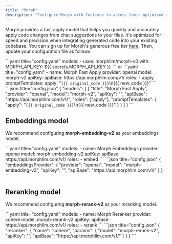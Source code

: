 ```yaml
---
title: "Morph"
description: "Configure Morph with Continue to access their optimized models for code application, embeddings, and reranking, designed for fast and accurate integration of AI-generated code changes"
---
```


Morph provides a fast apply model that helps you quickly and accurately apply code changes from chat suggestions to your files. It's optimized for speed and precision when integrating generated code into your existing codebase. You can sign up for Morph's generous free tier [here](https://morphllm.com/dashboard). Then, update your configuration file as follows:

<Tabs>
   <Tab title="YAML">
   ```yaml title="config.yaml"
   models:
     - uses: morphllm/morph-v0
       with:
         MORPH_API_KEY: ${{ secrets.MORPH_API_KEY }}
```
or
```yaml title="config.yaml"
     - name: Morph Fast Apply
       provider: openai
       model: morph-v2
       apiKey: <YOUR_MORPH_API_KEY>
       apiBase: https://api.morphllm.com/v1/
       roles:
         - apply
       promptTemplates:
         apply: "<code>{{{ original_code }}}</code>\n<update>{{{ new_code }}}</update>"
   ```
   </Tab>
   <Tab title="JSON">
   ```json title="config.json"
   {
     "models": [
       {
         "title": "Morph Fast Apply",
         "provider": "openai",
         "model": "morph-v2",
         "apiKey": "<YOUR_MORPH_API_KEY>",
         "apiBase": "https://api.morphllm.com/v1/",
         "roles": ["apply"],
         "promptTemplates": {
           "apply": "<code>{{{ original_code }}}</code>\n<update>{{{ new_code }}}</update>"
         }
       }
     ]
   }
   ```
   </Tab>
</Tabs>

## Embeddings model

We recommend configuring **morph-embedding-v2** as your embeddings model.

<Tabs>
  <Tab title="YAML">
  ```yaml title="config.yaml"
  models:
    - name: Morph Embeddings
      provider: openai
      model: morph-embedding-v2
      apiKey: <YOUR_MORPH_API_KEY>
      apiBase: https://api.morphllm.com/v1/
      roles:
        - embed
  ```
  </Tab>
  <Tab title="JSON">
  ```json title="config.json"
  {
    "embeddingsProvider": {
      "provider": "openai",
      "model": "morph-embedding-v2",
      "apiKey": "<YOUR_MORPH_API_KEY>",
      "apiBase": "https://api.morphllm.com/v1/"
    }
  }
  ```
  </Tab>
</Tabs>

## Reranking model

We recommend configuring **morph-rerank-v2** as your reranking model.

<Tabs>
  <Tab title="YAML">
  ```yaml title="config.yaml"
  models:
    - name: Morph Reranker
      provider: cohere
      model: morph-rerank-v2
      apiKey: <YOUR_MORPH_API_KEY>
      apiBase: https://api.morphllm.com/v1/
      roles:
        - rerank
  ```
  </Tab>
  <Tab title="JSON">
  ```json title="config.json"
  {
    "reranker": {
      "name": "cohere",
      "params": {
        "model": "morph-rerank-v2",
        "apiKey": "<YOUR_MORPH_API_KEY>",
        "apiBase": "https://api.morphllm.com/v1/"
      }
    }
  }
  ```
  </Tab>
</Tabs>